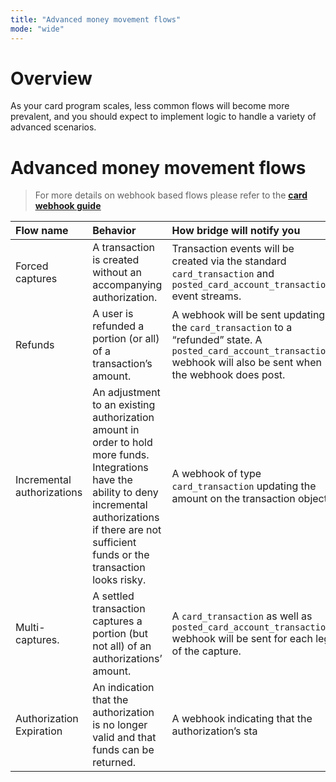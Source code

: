 ```yaml
---
title: "Advanced money movement flows"
mode: "wide"
---
```


# **Overview**

As your card program scales, less common flows will become more prevalent, and you should expect to implement logic to handle a variety of advanced scenarios.

# **Advanced money movement flows**

> For more details on webhook based flows please refer to the [**<u>card webhook guide</u>**](/cards/webhooks)

| **Flow name**              | **Behavior**                                                                                                                                                                                                      | **How bridge will notify you**                                                                                                                                          |
| :------------------------- | :---------------------------------------------------------------------------------------------------------------------------------------------------------------------------------------------------------------- | :---------------------------------------------------------------------------------------------------------------------------------------------------------------------- |
| Forced captures            | A transaction is created without an accompanying authorization.                                                                                                                                                   | Transaction events will be created via the standard `card_transaction` and `posted_card_account_transaction` event streams.                                             |
| Refunds                    | A user is refunded a portion (or all) of a transaction’s amount.                                                                                                                                                  | A webhook will be sent updating the `card_transaction` to a “refunded” state. A `posted_card_account_transaction` webhook will also be sent when the webhook does post. |
| Incremental authorizations | An adjustment to an existing authorization amount in order to hold more funds. Integrations have the ability to deny incremental authorizations if there are not sufficient funds or the transaction looks risky. | A webhook of type `card_transaction` updating the amount on the transaction object.                                                                                     |
| Multi-captures.            | A settled transaction captures a portion (but not all) of an authorizations’ amount.                                                                                                                              | A `card_transaction` as well as `posted_card_account_transaction` webhook will be sent for each leg of the capture.                                                     |
| Authorization Expiration   | An indication that the authorization is no longer valid and that funds can be returned.                                                                                                                           | A webhook indicating that the authorization’s sta                                                                                                                       |
